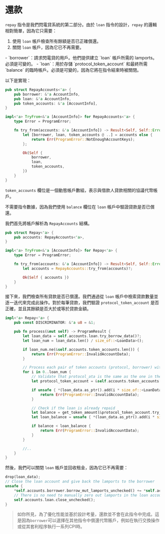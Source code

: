 # 還款

`repay` 指令是我們閃電貸系統的第二部分。由於 `loan` 指令的設計，`repay` 的邏輯相對簡單，因為它只需要：
1. 使用 `loan` 帳戶檢查所有餘額是否已正確償還。
2. 關閉 `loan` 帳戶，因為它已不再需要。

<ArticleSection name="所需帳戶" id="required-accounts" level="h2" />
- `borrower`：請求閃電貸的用戶。他們提供建立 `loan` 帳戶所需的 lamports。必須是可變的。
- `loan`：用於存儲 `protocol_token_account` 和最終所需 `balance` 的臨時帳戶。必須是可變的，因為它將在指令結束時被關閉。

以下是實現：

```rust
pub struct RepayAccounts<'a> {
    pub borrower: &'a AccountInfo,
    pub loan: &'a AccountInfo,
    pub token_accounts: &'a [AccountInfo],
}

impl<'a> TryFrom<&'a [AccountInfo]> for RepayAccounts<'a> {
    type Error = ProgramError;

    fn try_from(accounts: &'a [AccountInfo]) -> Result<Self, Self::Error> {
        let [borrower, loan, token_accounts @ ..] = accounts else {
            return Err(ProgramError::NotEnoughAccountKeys);
        };

        Ok(Self {
            borrower,
            loan,
            token_accounts,
        })
    }
}
```

`token_accounts` 欄位是一個動態帳戶數組，表示與借款人貸款相關的協議代幣帳戶。

<ArticleSection name="指令數據" id="instruction-data" level="h2" />

不需要指令數據，因為我們使用 `balance` 欄位在 `loan` 帳戶中驗證貸款是否已償還。

<ArticleSection name="指令邏輯" id="instruction-logic" level="h2" />

我們首先將帳戶解析為 `RepayAccounts` 結構。

```rust
pub struct Repay<'a> {
    pub accounts: RepayAccounts<'a>,
}

impl<'a> TryFrom<&'a [AccountInfo]> for Repay<'a> {
    type Error = ProgramError;

    fn try_from(accounts: &'a [AccountInfo]) -> Result<Self, Self::Error> {
        let accounts = RepayAccounts::try_from(accounts)?;

        Ok(Self { accounts })
    }
}

```

接下來，我們檢查所有貸款是否已償還。我們通過從 `loan` 帳戶中檢索貸款數量並逐一迭代來完成此操作。對於每筆貸款，我們驗證 `protocol_token_account` 是否正確，並且其餘額是否大於或等於貸款金額。

```rust
impl<'a> Repay<'a> {
    pub const DISCRIMINATOR: &'a u8 = &1;

    pub fn process(&mut self) -> ProgramResult {
        let loan_data = self.accounts.loan.try_borrow_data()?;
        let loan_num = loan_data.len() / size_of::<LoanData>();

        if loan_num.ne(&self.accounts.token_accounts.len()) {
            return Err(ProgramError::InvalidAccountData);
        }

        // Process each pair of token accounts (protocol, borrower) with corresponding amounts
        for i in 0..loan_num {
            // Validate that protocol_ata is the same as the one in the loan account
            let protocol_token_account = &self.accounts.token_accounts[i];

            if unsafe { *(loan_data.as_ptr().add(i * size_of::<LoanData>()) as *const [u8; 32]) } != *protocol_token_account.key() {
                return Err(ProgramError::InvalidAccountData);
            }

            // Check if the loan is already repaid
            let balance = get_token_amount(&protocol_token_account.try_borrow_data()?);
            let loan_balance = unsafe { *(loan_data.as_ptr().add(i * size_of::<LoanData>() + size_of::<[u8; 32]>()) as *const u64) };

            if balance < loan_balance {
                return Err(ProgramError::InvalidAccountData);
            }
        }

        //..
    }
}
```

然後，我們可以關閉 `loan` 帳戶並回收租金，因為它已不再需要：

```rust
drop(loan_data);
// Close the loan account and give back the lamports to the borrower
unsafe {
    *self.accounts.borrower.borrow_mut_lamports_unchecked() += *self.accounts.loan.borrow_lamports_unchecked();
    // There is no need to manually zero out lamports in the loan account because it is done in the close_unchecked function
    self.accounts.loan.close_unchecked();
}
```

> 如你所見，為了優化性能並基於設計考量，還款並不會在此指令中完成。這是因為`borrower`可以選擇在其他指令中償還代幣賬戶，例如在執行交換操作或從其套利程序執行一系列CPI時。
